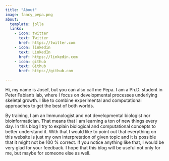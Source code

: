 ```yaml
---
title: "About"
image: fancy_pepa.png
about:
  template: jolla
  links:
    - icon: twitter
      text: Twitter
      href: https://twitter.com
    - icon: linkedin
      text: LinkedIn
      href: https://linkedin.com
    - icon: github
      text: Github
      href: https://github.com

---
```


Hi, my name is Josef, but you can also call me Pepa. I am a Ph.D. student in Peter Fabian's lab, where I focus on developmental processes underlying skeletal growth. I like to combine experimental and computational approaches to get the best of both worlds. 

By training, I am an Immunologist and not developmental biologist nor bioinformatician. That means that I am learning a ton of new things every day. In this blog I try to explain biological and computational concepts to better understand it. With that I would like to point out that everything on this website is just my own interpretation of given topic and it is possible that it might not be 100 % correct. If you notice anything like that, I would be very glad for your feedback. I hope that this blog will be useful not only for me, but maybe for someone else as well.
